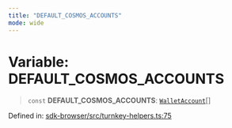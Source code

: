 ```yaml
---
title: "DEFAULT_COSMOS_ACCOUNTS"
mode: wide
---
```

  
# Variable: DEFAULT\_COSMOS\_ACCOUNTS

> `const` **DEFAULT\_COSMOS\_ACCOUNTS**: [`WalletAccount`](../WalletAccount/readme)[]

Defined in: [sdk-browser/src/turnkey-helpers.ts:75](https://github.com/tkhq/sdk/blob/main/packages/sdk-browser/src/turnkey-helpers.ts#L75)
